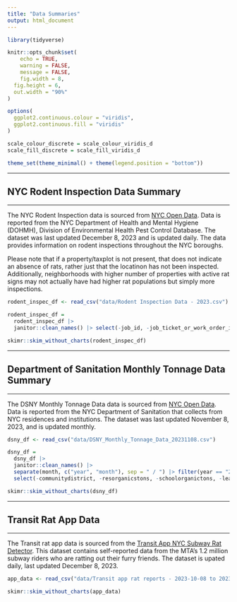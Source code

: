 ```yaml
---
title: "Data Summaries"
output: html_document
---
```


```r
library(tidyverse)

knitr::opts_chunk$set(
	echo = TRUE,
	warning = FALSE,
	message = FALSE,
	fig.width = 8, 
  fig.height = 6,
  out.width = "90%"
)

options(
  ggplot2.continuous.colour = "viridis",
  ggplot2.continuous.fill = "viridis"
)

scale_colour_discrete = scale_colour_viridis_d
scale_fill_discrete = scale_fill_viridis_d

theme_set(theme_minimal() + theme(legend.position = "bottom"))
```

--------------------------------------------------------------------------------

## **NYC Rodent Inspection Data Summary**

--------------------------------------------------------------------------------

The NYC Rodent Inspection data is sourced from [NYC Open Data](https://data.cityofnewyork.us/Health/Rodent-Inspection/p937-wjvj). Data is reported from the NYC Department of Health and Mental Hygiene (DOHMH), Division of Environmental Health Pest Control Database. The dataset was last updated December 8, 2023 and is updated daily. The data provides information on rodent inspections throughout the NYC boroughs.

Please note that if a property/taxplot is not present, that does not indicate an absence of rats, rather just that the locatinon has not been inspected. Additionally, neighborhoods with higher number of properties with active rat signs may not actually have had higher rat populations but simply more inspections.

```r
rodent_inspec_df <- read_csv("data/Rodent Inspection Data - 2023.csv")

rodent_inspec_df = 
  rodent_inspec_df |> 
  janitor::clean_names() |> select(-job_id, -job_ticket_or_work_order_id, -job_progress, -bbl, -house_number, -street_name, -block, -lot, -approved_date, -location, -community_board, -council_district, -census_tract, -bin, -nta)

skimr::skim_without_charts(rodent_inspec_df)
```

--------------------------------------------------------------------------------

## **Department of Sanitation Monthly Tonnage Data Summary**

--------------------------------------------------------------------------------

The DSNY Monthly Tonnage Data data is sourced from [NYC Open Data](https://data.cityofnewyork.us/City-Government/DSNY-Monthly-Tonnage-Data/ebb7-mvp5). Data is reported from the NYC Department of Sanitation that collects from NYC residences and institutions. The dataset was last updated November 8, 2023, and is updated monthly.

```r
dsny_df <- read_csv("data/DSNY_Monthly_Tonnage_Data_20231108.csv")

dsny_df = 
  dsny_df |> 
  janitor::clean_names() |> 
  separate(month, c("year", "month"), sep = " / ") |> filter(year == "2023") |> 
  select(-communitydistrict, -resorganicstons, -schoolorganictons, -leavesorganictons, -xmastreetons)

skimr::skim_without_charts(dsny_df)
```

--------------------------------------------------------------------------------

## **Transit Rat App Data**

--------------------------------------------------------------------------------

The Transit rat app data is sourced from the [Transit App NYC Subway Rat Detector](https://transitapp.com/rats). This dataset contains self-reported data from the MTA's 1.2 million subway riders who are ratting out their furry friends. The dataset is upated daily, last updated December 8, 2023.

```r
app_data <- read_csv("data/Transit app rat reports - 2023-10-08 to 2023-11-07.csv")

skimr::skim_without_charts(app_data)
```





